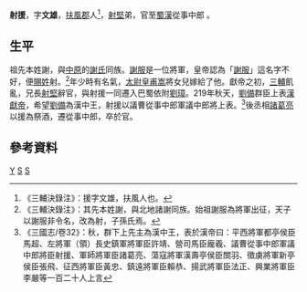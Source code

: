'''射援'''{{BD|？||？||catIdx=S}}，字'''文雄'''，[[扶風郡|扶風郡]]人<ref>《三輔決錄注》：援字文雄，扶風人也。</ref>，[[射堅|射堅]]弟，官至[[蜀漢|蜀漢]]從事中郎 。

==生平==
祖先本姓謝，與[[中原|中原]]的[[謝氏|謝氏]]同族。[[謝服|謝服]]是一位將軍，皇帝認為「[[謝服|謝服]]」這名字不好，便[[賜姓|賜姓]]射。<ref>《三輔決錄注》：其先本姓謝，與北地諸謝同族。始祖謝服為將軍出征，天子以謝服非令名，改為射，子孫氏焉。</ref>年少時有名氣，[[太尉|太尉]][[皇甫嵩|皇甫嵩]]將女兒嫁給了他。獻帝之初，[[三輔|三輔]]飢亂，兄長[[射堅|射堅]]辭官，與射援一同遷入巴蜀依附[[劉璋|劉璋]]。219年秋天，[[劉備|劉備]]群臣上表[[漢獻帝|漢獻帝]]，希望[[劉備|劉備]]為漢中王，射援以議曹從事中郎軍議中郎將上表。<ref>《三國志/卷32》：秋，群下上先主為漢中王，表於漢帝曰：平西將軍都亭侯臣馬超、左將軍（領）長史鎮軍將軍臣許靖、營司馬臣龐羲、議曹從事中郎軍議中郎將臣射援、軍師將軍臣諸葛亮、蕩寇將軍漢壽亭侯臣關羽、徵虜將軍新亭侯臣張飛、征西將軍臣黃忠、鎮遠將軍臣賴恭、揚武將軍臣法正、興業將軍臣李嚴等一百二十人上言</ref>後丞相[[諸葛亮|諸葛亮]]以援為祭酒，遷從事中郎，卒於官。

==參考資料==
{{reflist}}
[[Category:射姓|Y]]
[[Category:三国人|S]]
[[Category:扶風人|S]]
{{三国人物小作品}}
